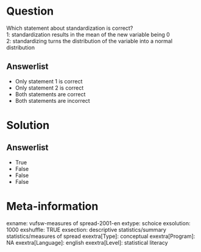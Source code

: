 Question
========
Which statement about standardization is correct?  
1: standardization results in the mean of the new variable being 0  
2: standardizing turns the distribution of the variable into a normal
distribution

Answerlist
----------
* Only statement 1 is correct
* Only statement 2 is correct
* Both statements are correct
* Both statements are incorrect

Solution
========










Answerlist
----------
* True
* False
* False
* False

Meta-information
================
exname: vufsw-measures of spread-2001-en
extype: schoice
exsolution: 1000
exshuffle: TRUE
exsection: descriptive statistics/summary statistics/measures of spread
exextra[Type]: conceptual
exextra[Program]: NA
exextra[Language]: english
exextra[Level]: statistical literacy

